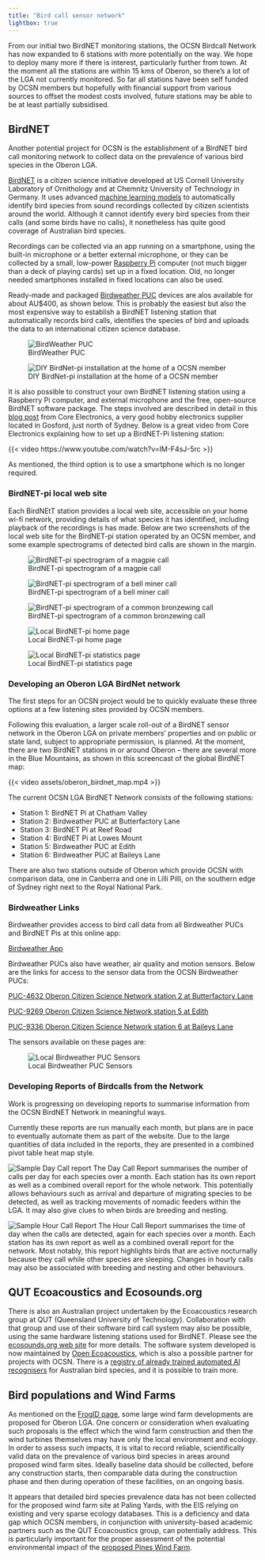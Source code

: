 ```yaml
---
title: "Bird call sensor network"
lightbox: true
---
```


::: {.callout-note title="Current status of this initiative"}
From our initial two BirdNET monitoring stations, the OCSN Birdcall Network has now expanded to 6 stations with more potentially on the way. We hope to deploy many more if there is interest, particularly further from town. At the moment all the stations are within 15 kms of Oberon, so there's a lot of the LGA not currently monitored. So far all stations have been self funded by OCSN members but hopefully with financial support from various sources to offset the modest costs involved, future stations may be able to be at least partially subsidised.
:::

## BirdNET

Another potential project for OCSN is the establishment of a BirdNET bird call monitoring network to collect data on the prevalence of various bird species in the Oberon LGA.

[BirdNET](https://birdnet.cornell.edu) is a citizen science initiative developed at US Cornell University Laboratory of Ornithology and at Chemnitz University of Technology in Germany. It uses advanced [machine learning models](https://en.wikipedia.org/wiki/Machine_learning) to automatically identify bird species from sound recordings collected by citizen scientists around the world. Although it cannot identify every bird species from their calls (and some birds have no calls), it nonetheless has quite good coverage of Australian bird species.

Recordings can be collected via an app running on a smartphone, using the built-in microphone or a better external microphone, or they can be collected by a small, low-power [Raspberry Pi](https://www.raspberrypi.com) computer (not much bigger than a deck of playing cards) set up in a fixed location. Old, no longer needed smartphones installed in fixed locations can also be used.

Ready-made and packaged [Birdweather PUC](https://www.birdweather.com) devices are alos available for about AU$400, as shown below. This is probably the easiest but also the most expensive way to establish a BirdNET listening station that automatically records bird calls, identifies the species of bird and uploads the data to an international citizen science database.

![BirdWeather PUC](assets/birdweather_puc.png)

:::{.aside}
![DIY BirdNet-pi installation at the home of a OCSN member](assets/diy-birdnet-pi.png)
:::

It is also possible to construct your own BirdNET listening station using a Raspberry Pi computer, and external microphone and the free, open-source BirdNET software package. The steps involved are described in detail in this [blog post](https://core-electronics.com.au/projects/bird-calls-raspberry-pi/) from Core Electronics, a very good hobby electronics supplier located in Gosford, just north of Sydney. Below is a great video from Core Electronics explaining how to set up a BirdNET-Pi listening station:

{{< video https://www.youtube.com/watch?v=IM-F4sJ-5rc >}}

As mentioned, the third option is to use a smartphone which is no longer required.

### BirdNET-pi local web site

Each BirdNEtT station provides a local web site, accessible on your home wi-fi network, providing details of what species it has identified, including playback of the recordings is has made. Below are two screenshots of the local web site for the BirdNET-pi station operated by an OCSN member, and some example spectrograms of detected bird calls are shown in the margin.

:::{.aside}
![BirdNET-pi spectrogram of a magpie call](assets/birdnet-pi-spectrogram-magpie.png)

![BirdNET-pi spectrogram of a bell miner call](assets/birdnet-pi-spectrogram-bell-miner.png)

![BirdNET-pi spectrogram of a common bronzewing call](assets/birdnet-pi-spectrogram-common-bronzewing.png)
:::

![Local BirdNET-pi home page](assets/birdnet-pi-home-page.png)

![Local BirdNET-pi statistics page](assets/birdnet-pi-statistics.png)

### Developing an Oberon LGA BirdNet network

The first steps for an OCSN project would be to quickly evaluate these three options at a few listening sites provided by OCSN members.

Following this evaluation, a larger scale roll-out of a BirdNET sensor network in the Oberon LGA on private members' properties and on public or state land, subject to appropriate permission, is planned. At the moment, there are two BirdNET stations in or around Oberon -- there are several more in the Blue Mountains, as shown in this screencast of the global BirdNET map:

{{< video assets/oberon_birdnet_map.mp4 >}}

The current OCSN LGA BirdNET Network consists of the following stations:


* Station 1: BirdNET Pi at Chatham Valley
* Station 2: Birdweather PUC at Butterfactory Lane
* Station 3: BirdNET Pi at Reef Road
* Station 4: BirdNET Pi at Lowes Mount
* Station 5: Birdweather PUC at Edith
* Station 6: Birdweather PUC at Baileys Lane

There are also two stations outside of Oberon which provide OCSN with comparison data, one in Canberra and one in Lilli Pilli, on the southern edge of Sydney right next to the Royal National Park. 

### Birdweather Links

Birdweather provides access to bird call data from all Birdweather PUCs and BirdNET Pis at this online app:

[Birdweather App](https://app.birdweather.com/)

Birdweather PUCs also have weather, air quality and motion sensors. Below are the links for access to the sensor data from the OCSN Birdweather PUCs:

[PUC-4632 Oberon Citizen Science Network station 2 at Butterfactory Lane](https://app.birdweather.com/stations/4632/sensors)

[PUC-9269 Oberon Citizen Science Network station 5 at Edith](https://app.birdweather.com/stations/9269/sensors)

[PUC-9336 Oberon Citizen Science Network station 6 at Baileys Lane](https://app.birdweather.com/stations/9336/sensors)

The sensors available on these pages are:

![Local Birdweather PUC Sensors](assets/PUC sensors.png)

### Developing Reports of Birdcalls from the Network

Work is progressing on developing reports to summarise information from the OCSN BirdNET Network in meaningful ways.

Currently these reports are run manually each month, but plans are in pace to eventually automate them as part of the website. Due to the large quantities of data included in the reports, they are presented in a combined pivot table heat map style.

![Sample Day Call report](assets/OCSN Oberon LGA 2411DayPivot.png)
The Day Call Report summarises the number of calls per day for each species over a month. Each station has its own report as well as a combined overall report for the whole network. This potentially allows behaviours such as arrival and departure of migrating species to be detected, as well as tracking movements of nomadic feeders within the LGA. It may also give clues to when birds are breeding and nesting.

![Sample Hour Call Report](assets/OCSN Oberon LGA 2411HourPivot.png)
The Hour Call Report summarises the time of day when the calls are detected, again for each species over a month. Each station has its own report as well as a combined overall report for the network. Most notably, this report highlights birds that are active nocturnally because they call while other species are sleeping. Changes in hourly calls may also be associated with breeding and nesting and other behaviours.


## QUT Ecoacoustics and Ecosounds.org

There is also an Australian project undertaken by the Ecoacoustics research group at QUT (Queensland University of Technology). Collaboration with that group and use of their software bird call system may also be possible, using the same hardware listening stations used for BirdNET. Please see the [ecosounds.org web site](https://www.ecosounds.org) for more details. The software system developed is now maintained by [Open Ecoacoustics](https://openecoacoustics.org), which is also a possible partner for projects with OCSN. There is a [registry of already trained automated AI recognisers](https://openecoacoustics.org/resources/registry/) for Australian bird species, and it is possible to train more.

## Bird populations and Wind Farms

As mentioned on the [FrogID page](frogid.html#frogs-and-wind-farms), some large wind farm developments are proposed for Oberon LGA. One concern or consideration when evaluating such proposals is the effect which the wind farm construction and then the wind turbines themselves may have only the local environment and ecology. In order to assess such impacts, it is vital to record reliable, scientifically valid data on the prevalence of various bird species in areas around proposed wind farm sites. Ideally baseline data should be collected, before any construction starts, then comparable data during the construction phase and then during operation of these facilities, on an ongoing basis.

It appears that detailed bird species prevalence data has not been collected for the proposed wind farm site at Paling Yards, with the EIS relying on existing and very sparse ecology databases. This is a deficiency and data gap which OCSN members, in conjunction with university-based academic partners such as the QUT Ecoacoustics group, can potentially address. This is particularly important for the proper assessment of the potential environmental impact of the [proposed Pines Wind Farm](wind_farms.html#the-proposed-pines-wind-farm).



